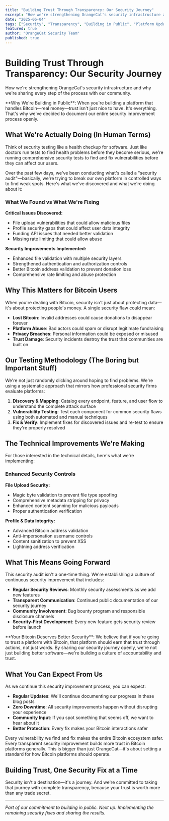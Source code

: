 ```yaml
---
title: "Building Trust Through Transparency: Our Security Journey"
excerpt: "How we're strengthening OrangeCat's security infrastructure and why we're sharing every step of the process with our community."
date: "2025-06-04"
tags: ["Security", "Transparency", "Building in Public", "Platform Updates"]
featured: true
author: "OrangeCat Security Team"
published: true
---
```


# Building Trust Through Transparency: Our Security Journey

How we're strengthening OrangeCat's security infrastructure and why we're sharing every step of the process with our community.

<Alert type="info">
**Why We're Building in Public**: When you're building a platform that handles Bitcoin—real money—trust isn't just nice to have. It's everything. That's why we've decided to document our entire security improvement process openly.
</Alert>

## What We're Actually Doing (In Human Terms)

Think of security testing like a health checkup for software. Just like doctors run tests to find health problems before they become serious, we're running comprehensive security tests to find and fix vulnerabilities before they can affect our users.

Over the past few days, we've been conducting what's called a "security audit"—basically, we're trying to break our own platform in controlled ways to find weak spots. Here's what we've discovered and what we're doing about it:

### What We Found vs What We're Fixing

**Critical Issues Discovered:**
- File upload vulnerabilities that could allow malicious files
- Profile security gaps that could affect user data integrity  
- Funding API issues that needed better validation
- Missing rate limiting that could allow abuse

**Security Improvements Implemented:**
- Enhanced file validation with multiple security layers
- Strengthened authentication and authorization controls
- Better Bitcoin address validation to prevent donation loss
- Comprehensive rate limiting and abuse protection

## Why This Matters for Bitcoin Users

When you're dealing with Bitcoin, security isn't just about protecting data—it's about protecting people's money. A single security flaw could mean:

- **Lost Bitcoin**: Invalid addresses could cause donations to disappear forever
- **Platform Abuse**: Bad actors could spam or disrupt legitimate fundraising  
- **Privacy Breaches**: Personal information could be exposed or misused
- **Trust Damage**: Security incidents destroy the trust that communities are built on

## Our Testing Methodology (The Boring but Important Stuff)

We're not just randomly clicking around hoping to find problems. We're using a systematic approach that mirrors how professional security firms evaluate platforms:

1. **Discovery & Mapping**: Catalog every endpoint, feature, and user flow to understand the complete attack surface
2. **Vulnerability Testing**: Test each component for common security flaws using both automated and manual techniques  
3. **Fix & Verify**: Implement fixes for discovered issues and re-test to ensure they're properly resolved

## The Technical Improvements We're Making

For those interested in the technical details, here's what we're implementing:

### Enhanced Security Controls

**File Upload Security:**
- Magic byte validation to prevent file type spoofing
- Comprehensive metadata stripping for privacy
- Enhanced content scanning for malicious payloads  
- Proper authentication verification

**Profile & Data Integrity:**
- Advanced Bitcoin address validation
- Anti-impersonation username controls
- Content sanitization to prevent XSS
- Lightning address verification

<SecurityFeature 
  title="Multi-Layer File Validation" 
  description="Every uploaded file goes through extension validation, MIME type checking, magic byte verification, and content scanning before being processed." 
/>

<SecurityFeature 
  title="Mandatory Authentication" 
  description="All sensitive operations now require proper user authentication and authorization verification." 
/>

<SecurityFeature 
  title="Bitcoin Address Validation" 
  description="Enhanced validation prevents invalid addresses that could cause permanent loss of donations." 
/>

## What This Means Going Forward

This security audit isn't a one-time thing. We're establishing a culture of continuous security improvement that includes:

- **Regular Security Reviews**: Monthly security assessments as we add new features
- **Transparent Communication**: Continued public documentation of our security journey
- **Community Involvement**: Bug bounty program and responsible disclosure channels  
- **Security-First Development**: Every new feature gets security review before launch

<Alert type="success">
**Your Bitcoin Deserves Better Security**: We believe that if you're going to trust a platform with Bitcoin, that platform should earn that trust through actions, not just words. By sharing our security journey openly, we're not just building better software—we're building a culture of accountability and trust.
</Alert>

## What You Can Expect From Us

As we continue this security improvement process, you can expect:

- **Regular Updates**: We'll continue documenting our progress in these blog posts
- **Zero Downtime**: All security improvements happen without disrupting your experience
- **Community Input**: If you spot something that seems off, we want to hear about it
- **Better Protection**: Every fix makes your Bitcoin interactions safer

Every vulnerability we find and fix makes the entire Bitcoin ecosystem safer. Every transparent security improvement builds more trust in Bitcoin platforms generally. This is bigger than just OrangeCat—it's about setting a standard for how Bitcoin platforms should operate.

## Building Trust, One Security Fix at a Time

Security isn't a destination—it's a journey. And we're committed to taking that journey with complete transparency, because your trust is worth more than any trade secret.

---

*Part of our commitment to building in public. Next up: Implementing the remaining security fixes and sharing the results.* 